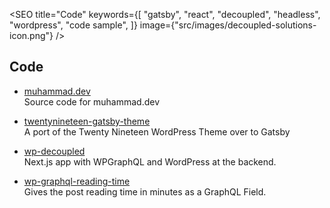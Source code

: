 

<SEO
  title="Code"
  keywords={[
    "gatsby",
    "react",
    "decoupled",
    "headless",
    "wordpress",
    "code sample",
  ]}
  image={"src/images/decoupled-solutions-icon.png"}
/>

<Container>

## Code  

- [muhammad.dev](https://github.com/m-muhsin/muhammadmuhsin.com)  
Source code for muhammad.dev

- [twentynineteen-gatsby-theme](https://github.com/zgordon/twentynineteen-gatsby-theme)  
A port of the Twenty Nineteen WordPress Theme over to Gatsby

- [wp-decoupled](https://github.com/rtCamp/wp-decoupled)  
Next.js app with WPGraphQL and WordPress at the backend.

- [wp-graphql-reading-time](https://github.com/m-muhsin/wp-graphql-reading-time)  
Gives the post reading time in minutes as a GraphQL Field.

</Container>
